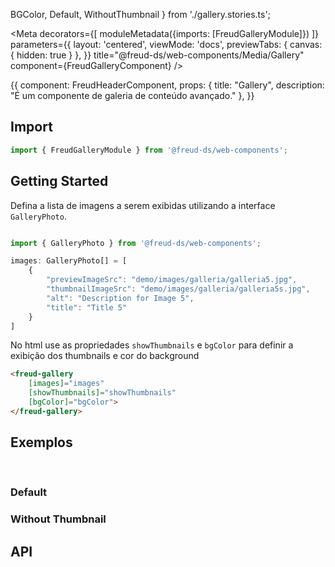   BGColor,
  Default,
  WithoutThumbnail
} from './gallery.stories.ts';

<Meta
  decorators={[
    moduleMetadata({imports: [FreudGalleryModule]})
  ]}
  parameters={{
    layout: 'centered',
    viewMode: 'docs',
    previewTabs: {
      canvas: { hidden: true }
    },
  }}
  title="@freud-ds/web-components/Media/Gallery"
  component={FreudGalleryComponent}
/>

<Story name="Storyname-hidden">
  {{
    component: FreudHeaderComponent,
    props: {
      title: "Gallery",
      description: "É um componente de galeria de conteúdo avançado."
    },
  }}
</Story>

## <a id="importing"></a>Import

```ts
import { FreudGalleryModule } from '@freud-ds/web-components';
```

## Getting Started

Defina a lista de imagens a serem exibidas utilizando a interface `GalleryPhoto`.
```ts

import { GalleryPhoto } from '@freud-ds/web-components';

images: GalleryPhoto[] = [
    {
        "previewImageSrc": "demo/images/galleria/galleria5.jpg",
        "thumbnailImageSrc": "demo/images/galleria/galleria5s.jpg",
        "alt": "Description for Image 5",
        "title": "Title 5"
    }
]

```

No html use as propriedades `showThumbnails` e `bgColor` para definir a exibição dos thumbnails e cor do background
```html
<freud-gallery
    [images]="images"
    [showThumbnails]="showThumbnails"
    [bgColor]="bgColor">
</freud-gallery>
```

## <a id="exemplos"></a>Exemplos
<br />

### Default
<Canvas>
  <Story story={Default}/>
</Canvas>

### Without Thumbnail
<Canvas>
  <Story story={WithoutThumbnail}/>
</Canvas>

[//]: # (### BgColor)

[//]: # (<Canvas style={{ backgroundColor: '#241249' }}>)

[//]: # (  <Story story={BGColor}/>)

[//]: # (</Canvas>)

## <a id="api"></a>API

<ArgsTable of={FreudGalleryComponent} />
